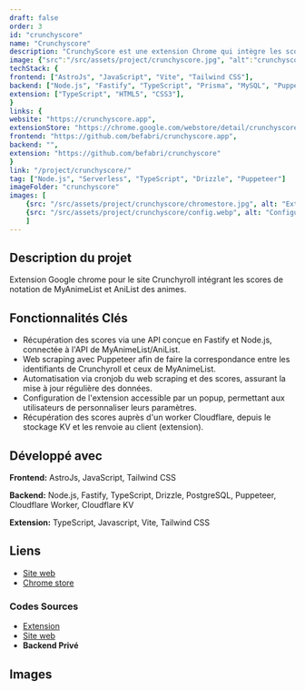 ```yaml
---
draft: false
order: 3
id: "crunchyscore"
name: "Crunchyscore"
description: "CrunchyScore est une extension Chrome qui intègre les scores de MyAnimeList sur Crunchyroll."
image: {"src":"/src/assets/project/crunchyscore.jpg", "alt":"crunchyscore"}
techStack: {
frontend: ["AstroJs", "JavaScript", "Vite", "Tailwind CSS"],
backend: ["Node.js", "Fastify", "TypeScript", "Prisma", "MySQL", "Puppeteer"],
extension: ["TypeScript", "HTML5", "CSS3"],
}
links: {
website: "https://crunchyscore.app",
extensionStore: "https://chrome.google.com/webstore/detail/crunchyscore-mal-score-on/coiidbjimmeojgdkclafjccnhgenmmbi",
frontend: "https://github.com/befabri/crunchyscore.app",
backend: "",
extension: "https://github.com/befabri/crunchyscore"
}
link: "/project/crunchyscore/"
tag: ["Node.js", "Serverless", "TypeScript", "Drizzle", "Puppeteer"]
imageFolder: "crunchyscore"
images: [
    {src: "/src/assets/project/crunchyscore/chromestore.jpg", alt: "Extension sur le Chrome Web Store"},
    {src: "/src/assets/project/crunchyscore/config.webp", alt: "Configuration de l'extension"}
    ]
---
```


## Description du projet

Extension Google chrome pour le site Crunchyroll intégrant les scores de notation de MyAnimeList et AniList des animes.

## Fonctionnalités Clés

-	Récupération des scores via une API conçue en Fastify et Node.js, connectée à l'API de MyAnimeList/AniList.
-	Web scraping avec Puppeteer afin de faire la correspondance entre les identifiants de Crunchyroll et ceux de MyAnimeList.
-	Automatisation via cronjob du web scraping et des scores, assurant la mise à jour régulière des données.
-	Configuration de l'extension accessible par un popup, permettant aux utilisateurs de personnaliser leurs paramètres.
-	Récupération des scores auprès d'un worker Cloudflare, depuis le stockage KV et les renvoie au client (extension).

## Développé avec

**Frontend:** AstroJs, JavaScript, Tailwind CSS

**Backend:** Node.js, Fastify, TypeScript, Drizzle, PostgreSQL, Puppeteer, Cloudflare Worker, Cloudflare KV

**Extension:** TypeScript, Javascript, Vite, Tailwind CSS

## Liens

-   [Site web](https://crunchyscore.app)
-   [Chrome store](https://chrome.google.com/webstore/detail/crunchyscore-mal-score-on/coiidbjimmeojgdkclafjccnhgenmmbi)

### Codes Sources

-   [Extension](https://github.com/befabri/crunchyscore)
-   [Site web](https://github.com/befabri/crunchyscore.app)
-   **Backend Privé**

## Images
